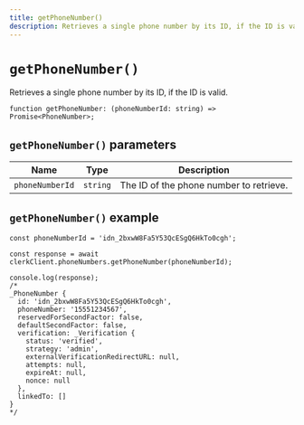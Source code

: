 ```yaml
---
title: getPhoneNumber()
description: Retrieves a single phone number by its ID, if the ID is valid.
---
```


# `getPhoneNumber()`

Retrieves a single phone number by its ID, if the ID is valid. 

```tsx
function getPhoneNumber: (phoneNumberId: string) => Promise<PhoneNumber>;
```

## `getPhoneNumber()` parameters

| Name | Type | Description |
| --- | --- | --- |
| `phoneNumberId` | `string` | The ID of the phone number to retrieve. |

## `getPhoneNumber()` example

```tsx
const phoneNumberId = 'idn_2bxwW8Fa5Y53QcESgQ6HkTo0cgh';

const response = await clerkClient.phoneNumbers.getPhoneNumber(phoneNumberId);

console.log(response);
/*
_PhoneNumber {
  id: 'idn_2bxwW8Fa5Y53QcESgQ6HkTo0cgh',
  phoneNumber: '15551234567',
  reservedForSecondFactor: false,
  defaultSecondFactor: false,
  verification: _Verification {
    status: 'verified',
    strategy: 'admin',
    externalVerificationRedirectURL: null,
    attempts: null,
    expireAt: null,
    nonce: null
  },
  linkedTo: []
}
*/
```